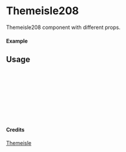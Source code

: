 
<Meta of={Themeisle208} title="Themeisle/Themeisle208" />

# Themeisle208

Themeisle208 component with different props.

#### Example

<Canvas of={Themeisle208.Primary} />

## Usage

```ts
import { Themeisle208 } from "yadl-ui";

const Example = () => {
  return (
      <Themeisle208 />
  );
};

export default Example;
```

#### Credits
[Themeisle](https://themeisle.com/illustrations)

